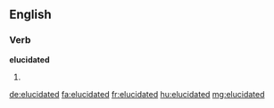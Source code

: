 ==English==

===Verb===
'''elucidated'''

# {{past of|elucidate}}

[[de:elucidated]]
[[fa:elucidated]]
[[fr:elucidated]]
[[hu:elucidated]]
[[mg:elucidated]]